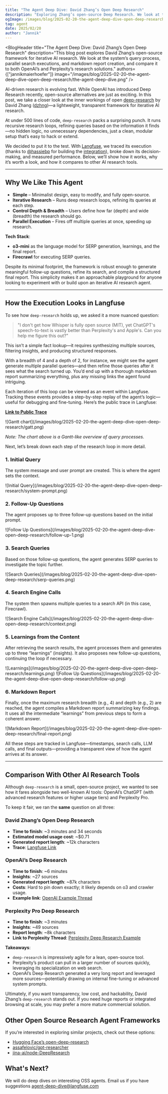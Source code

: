 ```yaml
---
title: "The Agent Deep Dive: David Zhang’s Open Deep Research"
description: "Exploring Zhang’s open-source Deep Research. We look at the prompting, search executions, and report creation, and compare it to both OpenAI’s and Perplexity’s Deep Research solutions."
ogImage: /images/blog/2025-02-20-the-agent-deep-dive-open-deep-research/the-agent-deep-dive.png
tag: agent
date: 2025/02/20
author: "Jannik"
---
```



<BlogHeader
  title="The Agent Deep Dive: David Zhang’s Open Deep Research"
  description="This blog post explores David Zhang’s open-source framework for iterative AI research. We look at the system’s query process, parallel search executions, and markdown report creation, and compare it to both OpenAI’s and Perplexity’s research solutions."
  authors={["jannikmaierhoefer"]}
  image="/images/blog/2025-02-20-the-agent-deep-dive-open-deep-research/the-agent-deep-dive.png"
/>

AI-driven research is evolving fast. While OpenAI has introduced Deep Research recently, open-source alternatives are just as exciting. In this post, we take a closer look at the inner workings of open [deep-research](https://github.com/dzhng/deep-research) by David Zhang ([dzhng](https://github.com/dzhng))—a lightweight, transparent framework for iterative AI research.

At under 500 lines of code, `deep-research` packs a surprising punch. It runs recursive research loops, refining queries based on the information it finds—no hidden logic, no unnecessary dependencies, just a clean, modular setup that’s easy to hack or extend.

We decided to put it to the test. With [Langfuse](https://github.com/langfuse/langfuse), we traced its execution (thanks to [@hassiebp](https://github.com/hassiebp) for building the [integration](https://github.com/hassiebp/deep-research-with-langfuse)), broke down its decision-making, and measured performance. Below, we’ll show how it works, why it’s worth a look, and how it compares to other AI research tools.

---

## Why We Like This Agent

- **Simple** – Minimalist design, easy to modify, and fully open-source.  
- **Iterative Research** – Runs deep research loops, refining its queries at each step.  
- **Control Depth & Breadth** – Users define how far (depth) and wide (breadth) the research should go.  
- **Parallel Execution** – Fires off multiple queries at once, speeding up research.

**Tech Stack**:
- **o3-mini** as the language model for SERP generation, learnings, and the final report.  
- **Firecrawl** for executing SERP queries.

Despite its minimal footprint, the framework is robust enough to generate meaningful follow-up questions, refine its search, and compile a structured final report. This simplicity makes it an approachable playground for anyone looking to experiment with or build upon an iterative AI research agent.

---

## How the Execution Looks in Langfuse

To see how `deep-research` holds up, we asked it a more nuanced question:

> "I don't get how Whisper is fully open source (MIT), yet ChatGPT's speech-to-text is vastly better than Perplexity's and Apple's. Can you help me figure this out?"

This isn’t a simple fact lookup—it requires synthesizing multiple sources, filtering insights, and producing structured responses.

With a breadth of 4 and a depth of 2, for instance, we might see the agent generate multiple parallel queries—and then refine those queries after it sees what the search turned up. You’d end up with a thorough markdown report summarizing everything, plus any missing links the agent found intriguing.

Each iteration of this loop can be viewed as an event within Langfuse. Tracking these events provides a step-by-step replay of the agent’s logic—useful for debugging and fine-tuning. Here’s the public trace in Langfuse:

[**Link to Public Trace**](https://cloud.langfuse.com/project/cm6y5qfi901bzad07tyaeg3no/traces/fd9be9b8-ffd2-435b-ba90-45a0af649954)

<Frame className="my-10" fullWidth>
  ![Gantt chart](/images/blog/2025-02-20-the-agent-deep-dive-open-deep-research/gatt.png)
</Frame>

*Note: The chart above is a Gantt-like overview of query processes.*

Next, let’s break down each step of the research loop in more detail.

<Steps>

### 1. Initial Query
The system message and user prompt are created. This is where the agent sets the context.

<Frame className="my-10" fullWidth>
  ![Initial Query](/images/blog/2025-02-20-the-agent-deep-dive-open-deep-research/system-prompt.png)
</Frame>

### 2. Follow-Up Questions
The agent proposes up to three follow-up questions based on the initial prompt.

<Frame className="my-10" fullWidth>
  ![Follow Up Questions](/images/blog/2025-02-20-the-agent-deep-dive-open-deep-research/follow-up-1.png)
</Frame>

### 3. Search Queries
Based on those follow-up questions, the agent generates SERP queries to investigate the topic further.

<Frame className="my-10" fullWidth>
  ![Search Queries](/images/blog/2025-02-20-the-agent-deep-dive-open-deep-research/serp-queries.png)
</Frame>

### 4. Search Engine Calls
The system then spawns multiple queries to a search API (in this case, Firecrawl).

<Frame className="my-10" fullWidth>
  ![Search Engine Calls](/images/blog/2025-02-20-the-agent-deep-dive-open-deep-research/context.png)
</Frame>

### 5. Learnings from the Content
After retrieving the search results, the agent processes them and generates up to three “learnings” (insights). It also proposes new follow-up questions, continuing the loop if necessary.

<Frame className="my-10" fullWidth>
  ![Learnings](/images/blog/2025-02-20-the-agent-deep-dive-open-deep-research/learnings.png)
</Frame>

<Frame className="my-10" fullWidth>
  ![Follow Up Questions](/images/blog/2025-02-20-the-agent-deep-dive-open-deep-research/follow-up.png)
</Frame>

### 6. Markdown Report
Finally, once the maximum research breadth (e.g., 4) and depth (e.g., 2) are reached, the agent compiles a Markdown report summarizing key findings. It uses all the intermediate “learnings” from previous steps to form a coherent answer.

<Frame className="my-10" fullWidth>
  ![Markdown Report](/images/blog/2025-02-20-the-agent-deep-dive-open-deep-research/final-report.png)
</Frame>

</Steps>

All these steps are tracked in Langfuse—timestamps, search calls, LLM calls, and final outputs—providing a transparent view of how the agent arrives at its answer.

---

## Comparison With Other AI Research Tools

Although `deep-research` is a small, open-source project, we wanted to see how it fares alongside two well-known AI tools: OpenAI’s ChatGPT (with advanced research features or higher usage tiers) and Perplexity Pro.

To keep it fair, we ran the **same** question on all three:

### David Zhang’s Open Deep Research
- **Time to finish**: ~3 minutes and 34 seconds  
- **Estimated model usage cost**: ~$0.71  
- **Generated report length**: ~12k characters  
- **Trace**: [Langfuse Link](https://cloud.langfuse.com/project/cm6y5qfi901bzad07tyaeg3no/traces/fd9be9b8-ffd2-435b-ba90-45a0af649954)

### OpenAI’s Deep Research
- **Time to finish**: ~6 minutes  
- **Insights**: ~27 sources  
- **Generated report length**: ~87k characters  
- **Costs**: Hard to pin down exactly; it likely depends on o3 and crawler usage.
- **Example link**: [OpenAI Example Thread](https://chatgpt.com/share/67aa55e9-1cb4-8009-a3c1-69607e6ca1cd)

### Perplexity Pro Deep Research
- **Time to finish**: ~3 minutes  
- **Insights**: ~49 sources  
- **Report length**: ~8k characters  
- **Link to Perplexity Thread**: [Perplexity Deep Research Example](https://www.perplexity.ai/search/i-don-t-get-how-whisper-is-ful-Uuq8BQh8SyOOkAuOeG0j_Q)

**Takeaways**:  
- `deep-research` is impressively agile for a lean, open-source tool.  
- Perplexity’s product can pull in a larger number of sources quickly, leveraging its specialization on web search.  
- OpenAI’s Deep Research generated a very long report and leveraged more sources—potentially drawing on internal fine-tuning or advanced system prompts.

Ultimately, if you want transparency, low cost, and hackability, David Zhang’s `deep-research` stands out. If you need huge reports or integrated browsing at scale, you may prefer a more mature commercial solution.

## Other Open Source Research Agent Frameworks

If you’re interested in exploring similar projects, check out these options:

* [Hugging Face’s open-deep-research](https://github.com/huggingface/smolagents/tree/gaia-submission-r1/examples/open_deep_research)  
* [assafelovic/gpt-researcher](https://github.com/assafelovic/gpt-researcher)  
* [jina-ai/node-DeepResearch](https://github.com/jina-ai/node-DeepResearch)

## What's Next?

We will do deep dives on interesting OSS agents. Email us if you have suggestions agent-deep-dive@langfuse.com  
